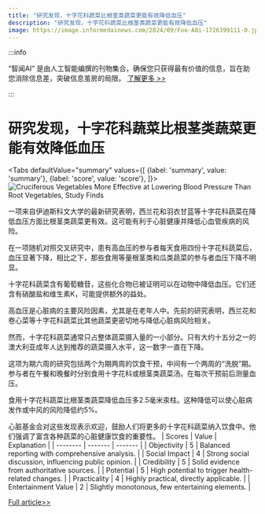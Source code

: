 ```yaml
---
title: "研究发现，十字花科蔬菜比根茎类蔬菜更能有效降低血压"
description: "研究发现，十字花科蔬菜比根茎类蔬菜更能有效降低血压"
image: https://image.informedainews.com/2024/09/Foo-A8i-1726399111-0.jpg
---
```



:::info

“智闻AI“ 是由人工智能编撰的刊物集合，确保您只获得最有价值的信息，旨在助您消除信息差，突破信息茧房的局限。  [了解更多 >>](/)

:::

# 研究发现，十字花科蔬菜比根茎类蔬菜更能有效降低血压


<Tabs
	defaultValue="summary"
	values={[
	{label: 'summary', value: 'summary'},
	{label: 'score', value: 'score'},
]}>
<TabItem value="summary">
<img
  src="https://image.informedainews.com/2024/09/Foo-A8i-1726399111-0.jpg"
  alt="Cruciferous Vegetables More Effective at Lowering Blood Pressure Than Root Vegetables, Study Finds"
/>



一项来自伊迪斯科文大学的最新研究表明，西兰花和羽衣甘蓝等十字花科蔬菜在降低血压方面比根茎类蔬菜更有效。这可能有利于心脏健康并降低心血管疾病的风险。

在一项随机对照交叉研究中，患有高血压的参与者每天食用四份十字花科蔬菜后，血压显著下降，相比之下，那些食用等量根茎类和瓜类蔬菜的参与者血压下降不明显。

十字花科蔬菜含有葡萄糖苷，这些化合物已被证明可以在动物中降低血压。它们还含有硝酸盐和维生素K，可能提供额外的益处。

高血压是心脏病的主要风险因素，尤其是在老年人中。先前的研究表明，西兰花和卷心菜等十字花科蔬菜比其他蔬菜更密切地与降低心脏病风险相关。

然而，十字花科蔬菜通常只占整体蔬菜摄入量的一小部分。只有大约十五分之一的澳大利亚成年人达到推荐的蔬菜摄入水平，这一数字一直在下降。

这项为期六周的研究包括两个为期两周的饮食干预，中间有一个两周的“洗脱”期。参与者在午餐和晚餐时分别食用十字花科或根茎类蔬菜汤。在每次干预前后测量血压。

食用十字花科蔬菜比根茎类蔬菜降低血压多2.5毫米汞柱。这种降低可以使心脏病发作或中风的风险降低约5%。

心脏基金会对这些发现表示欢迎，鼓励人们将更多的十字花科蔬菜纳入饮食中。他们强调了富含各种蔬菜的心脏健康饮食的重要性。
</TabItem>
<TabItem value="score">
	| Scores     | Value   | Explanation |
	| -------- | ------- | ------- |
	| Objectivity  | 5    | Balanced reporting with comprehensive analysis.    |
	| Social Impact | 4     | Strong social discussion, influencing public opinion.    |
	| Credibility    | 5    | Solid evidence from authoritative sources.    |
	| Potential    | 5    | High potential to trigger health-related changes.    |
	| Practicality    | 4    | Highly practical, directly applicable.    |
	| Entertainment Value    | 2    | Slightly monotonous, few entertaining elements.    |
</TabItem>
</Tabs>

[Full article>>](https://www.cnbeta.com.tw/articles/science/1445912.htm)
